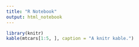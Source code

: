 ```yaml
---
title: "R Notebook"
output: html_notebook
---
```






```r
library(knitr)
kable(mtcars[1:5, ], caption = "A knitr kable.")
```
